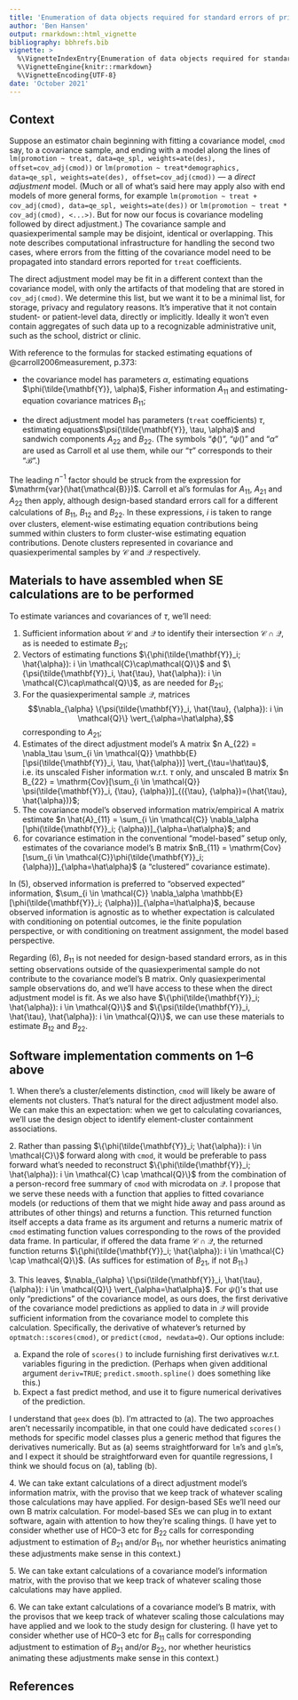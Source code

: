 ```yaml
---
title: 'Enumeration of data objects required for standard errors of prior covariance model-assisted effect estimation'
author: 'Ben Hansen'
output: rmarkdown::html_vignette
bibliography: bbhrefs.bib
vignette: >
  %\VignetteIndexEntry{Enumeration of data objects required for standard errors of prior covariance model-assisted effect estimation}
  %\VignetteEngine{knitr::rmarkdown}
  %\VignetteEncoding{UTF-8}
date: 'October 2021'
---
```


## Context

Suppose an estimator chain beginning with fitting a covariance model,
`cmod` say, to a covariance sample, and ending with a model along the
lines of `lm(promotion ~ treat, data=qe_spl, weights=ate(des),
offset=cov_adj(cmod))` or `lm(promotion ~ treat*demographics,
data=qe_spl, weights=ate(des), offset=cov_adj(cmod))` --- a *direct
adjustment* model.  (Much or all of what's said here may apply also
with end models of more general forms, for example `lm(promotion ~
treat + cov_adj(cmod), data=qe_spl, weights=ate(des))` or
`lm(promotion ~ treat * cov_adj(cmod), <...>)`. But for now our focus
is covariance modeling followed by direct adjustment.)  The covariance
sample and quasiexperimental sample may be disjoint, identical or
overlapping.  This note describes computational infrastructure for
handling the second two cases, where errors from the fitting of the
covariance model need to be propagated into standard errors reported
for `treat` coefficients.

The direct adjustment model may be fit in a different context than the
covariance model, with only the artifacts of that modeling that are
stored in `cov_adj(cmod)`.  We determine this list, but we want it to
be a minimal list, for storage, privacy and regulatory reasons.  It's
imperative that it not contain student- or patient-level data,
directly or implicitly. Ideally it won't even contain aggregates of
such data up to a recognizable administrative unit, such as the
school, district or clinic.

With reference to the formulas for stacked estimating equations of
@carroll2006measurement, p.373:

- the covariance model has parameters $\alpha$, estimating equations
$\phi(\tilde{\mathbf{Y}}, \alpha)$, Fisher information $A_{11}$ and
estimating-equation covariance matrices $B_{11}$;

- the direct adjustment model has parameters (`treat` coefficients)
$\tau$, estimating equations$\psi(\tilde{\mathbf{Y}}, \tau, \alpha)$
and sandwich components $A_{22}$ and $B_{22}$.
  (The symbols "$\phi()$", "$\psi()$" and "$\alpha$" are used as Carroll et
al use them, while our "$\tau$" corresponds to their "$\mathcal{B}$".)

The leading $n^{-1}$ factor should be struck from the expression for
$\mathrm{var}(\hat{\mathcal{B}})$.  Carroll et al's formulas for
$A_{11}$, $A_{21}$ and $A_{22}$ then apply, although design-based
standard errors call for a different calculations of $B_{11}$,
$B_{12}$ and $B_{22}$. In these expressions, $i$ is taken to range
over clusters, element-wise estimating equation contributions being
summed within clusters to form cluster-wise estimating equation
contributions.  Denote clusters represented in covariance and
quasiexperimental samples by $\mathcal{C}$ and $\mathcal{Q}$
respectively.

## Materials to have assembled when SE calculations are to be performed

To estimate variances and covariances of $\tau$, we'll need:

1. Sufficient information about $\mathcal{C}$ and $\mathcal{Q}$ to
identify their intersection $\mathcal{C}\cap\mathcal{Q}$, as is needed
to estimate $B_{21}$;
2. Vectors of estimating functions $\{\phi(\tilde{\mathbf{Y}}_i;
\hat{\alpha}): i \in \mathcal{C}\cap\mathcal{Q}\}$ and
$\{\psi(\tilde{\mathbf{Y}}_i, \hat{\tau}, \hat{\alpha}): i \in
\mathcal{C}\cap\mathcal{Q}\}$, as are needed for $B_{21}$;
3. For the quasiexperimental sample $\mathcal{Q}$, matrices
$$\nabla_{\alpha} \{\psi(\tilde{\mathbf{Y}}_i, \hat{\tau}, {\alpha}):
i \in \mathcal{Q}\} \vert_{\alpha=\hat\alpha},$$ corresponding to
$A_{21}$;
4. Estimates of the direct adjustment model's A matrix $n A_{22} =
\nabla_\tau \sum_{i \in \mathcal{Q}}
\mathbb{E}[\psi(\tilde{\mathbf{Y}}_i, \tau, \hat{\alpha})]
\vert_{\tau=\hat\tau}$, i.e. its unscaled Fisher information
w.r.t. $\tau$ only, and unscaled B matrix $n B_{22} =
\mathrm{Cov}[\sum_{i \in \mathcal{Q}} \psi(\tilde{\mathbf{Y}}_i,
{\tau}, {\alpha})]_{({\tau}, {\alpha})=(\hat{\tau}, \hat{\alpha})}$;
5. The covariance model's observed information matrix/empirical A
matrix estimate $n \hat{A}_{11} = \sum_{i \in \mathcal{C}}
\nabla_\alpha [\phi(\tilde{\mathbf{Y}}_i;
{\alpha})]_{\alpha=\hat\alpha}$; and
6. for covariance estimation in the conventional "model-based" setup
only, estimates of the covariance model's B matrix $nB_{11} =
\mathrm{Cov}[\sum_{i \in \mathcal{C}}\phi(\tilde{\mathbf{Y}}_i;
{\alpha})]_{\alpha=\hat\alpha}$ (a "clustered" covariance estimate).

In (5), observed information is preferred to "observed expected"
information, $\sum_{i \in \mathcal{C}} \nabla_\alpha \mathbb{E}
[\phi(\tilde{\mathbf{Y}}_i; {\alpha})]_{\alpha=\hat\alpha}$, because
observed information is agnostic as to whether expectation is
calculated with conditioning on potential outcomes, ie the finite
population perspective, or with conditioning on treatment assignment,
the model based perspective.

Regarding (6), $B_{11}$ is not needed for design-based standard
errors, as in this setting observations outside of the
quasiexperimental sample do not contribute to the covariance model's B
matrix.  Only quasiexperimental sample observations do, and we'll have
access to these when the direct adjustment model is fit. As we also
have $\{\phi(\tilde{\mathbf{Y}}_i; \hat{\alpha}): i \in \mathcal{Q}\}$
and $\{\psi(\tilde{\mathbf{Y}}_i, \hat{\tau}, \hat{\alpha}): i \in
\mathcal{Q}\}$, we can use these materials to estimate $B_{12}$ and
$B_{22}$.


## Software implementation comments on 1--6 above

1\. When there's a cluster/elements distinction, `cmod` will likely be
aware of elements not clusters. That's natural for the direct
adjustment model also.  We can make this an expectation: when we get
to calculating covariances, we'll use the design object to identify
element-cluster containment associations.

2\. Rather than passing $\{\phi(\tilde{\mathbf{Y}}_i; \hat{\alpha}): i
\in \mathcal{C}\}$ forward along with `cmod`, it would be preferable
to pass forward what's needed to reconstruct
$\{\phi(\tilde{\mathbf{Y}}_i; \hat{\alpha}): i \in \mathcal{C} \cap
\mathcal{Q}\}$ from the combination of a person-record free summary of
`cmod` with microdata on $\mathcal{Q}$.  I propose that we serve these
needs with a function that applies to fitted covariance models (or
reductions of them that we might hide away and pass around as
attributes of other things) and returns a function.  This returned
function itself accepts a data frame as its argument and returns a
numeric matrix of `cmod` estimating function values corresponding to
the rows of the provided data frame. In particular, if offered the
data frame $\mathcal{C} \cap \mathcal{Q}$, the returned function
returns $\{\phi(\tilde{\mathbf{Y}}_i; \hat{\alpha}): i \in \mathcal{C}
\cap \mathcal{Q}\}$.  (As suffices for estimation of $B_{21}$, if not
$B_{11}$.)

3\. This leaves, $\nabla_{\alpha} \{\psi(\tilde{\mathbf{Y}}_i,
\hat{\tau}, {\alpha}): i \in \mathcal{Q}\} \vert_{\alpha=\hat\alpha}$.
For $\psi()$'s that use only "predictions" of the covariance model, as
ours does, the first derivative of the covariance model predictions as
applied to data in $\mathcal{Q}$ will provide sufficient information
from the covariance model to complete this calculation. Specifically,
the derivative of whatever's returned by `optmatch::scores(cmod)`, or
`predict(cmod, newdata=Q)`.  Our options include:

a. Expand the role of `scores()` to include furnishing first
derivatives w.r.t. variables figuring in the prediction.  (Perhaps
when given additional argument `deriv=TRUE`; `predict.smooth.spline()`
does something like this.)
b.  Expect a fast predict method, and use it to figure numerical
derivatives of the prediction.

I understand that `geex` does (b).  I'm attracted to (a).  The two
approaches aren't necessarily incompatible, in that one could have
dedicated `scores()` methods for specific model classes plus a generic
method that figures the derivatives numerically.  But as (a) seems
straightforward for `lm`'s and `glm`'s, and I expect it should be
straightforward even for quantile regressions, I think we should focus
on (a), tabling (b).

4\. We can take extant calculations of a direct adjustment model's
information matrix, with the proviso that we keep track of whatever
scaling those calculations may have applied. For design-based SEs we'll
need our own B matrix calculation.  For model-based SEs we can plug in
to extant software, again with attention to how they're scaling
things. (I have yet to consider whether use of HC0--3 etc for $B_{22}$
calls for corresponding adjustment to estimation of $B_{21}$ and/or
$B_{11}$, nor whether heuristics animating these adjustments make
sense in this context.)

5\. We can take extant calculations of a covariance model's
information matrix, with the proviso that we keep track of whatever
scaling those calculations may have applied.

6\. We can take extant calculations of a covariance model's B matrix,
with the provisos that we keep track of whatever scaling those
calculations may have applied and we look to the study design for
clustering.  (I have yet to consider whether use of HC0--3 etc for
$B_{11}$ calls for corresponding adjustment to estimation of $B_{21}$
and/or $B_{22}$, nor whether heuristics animating these adjustments
make sense in this context.)

## References
